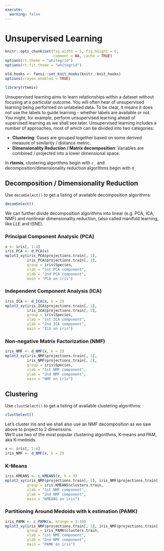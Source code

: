 ```yaml
---
execute:
  warning: false
---
```

# Unsupervised Learning {#unsupervised}

```r
knitr::opts_chunk$set(fig.width = 5, fig.height = 5,
                      comment = NA, cache = TRUE) 
options(rt.theme = "whitegrid")
options(rt.fit.theme = "whitegrid")
```

```r
old.hooks <- fansi::set_knit_hooks(knitr::knit_hooks)
options(crayon.enabled = TRUE)
```

```r
library(rtemis)
```

Unsupervised learning aims to learn relationships within a dataset without focusing at a particular outcome. You will often hear of unsupervised learning being performed on unlabeled data. To be clear, it means it does not use the labels to guide learning - whether labels are available or not. You might, for example, perform unsupervised learning ahead of supervised learning as we shall see later. Unsupervised learning includes a number of approaches, most of which can be divided into two categories:

* __Clustering__: Cases are grouped together based on some derived measure of similarity / distance metric.
* __Dimensionality Reduction / Matrix decomposition__: Variables are combined / projected into a lower dimensional space.

In **rtemis**, clustering algorithms begin with `c_` and decomposition/dimensionality reduction algorithms begin with `d_`

## Decomposition / Dimensionality Reduction {#decomposition}

Use `decomSelect()` to get a listing of available decomposition algorithms:
```r
decomSelect()
```

We can further divide decomposition algorithms into linear (e.g. PCA, ICA, NMF) and nonlinear dimensionality reduction, (also called manifold learning, like LLE and tSNE).

### Principal Component Analysic (PCA)

```r
x <- iris[, 1:4]
iris_PCA <- d_PCA(x)
mplot3_xy(iris_PCA$projections.train[, 1], 
          iris_PCA$projections.train[, 2], 
          group = iris$Species,
          xlab = "1st PCA component", 
          ylab = "2nd PCA component", 
          main = "PCA on iris")
```

### Independent Component Analysis (ICA)

```r
iris_ICA <- d_ICA(x, k = 2)
mplot3_xy(iris_ICA$projections.train[, 1], 
          iris_ICA$projections.train[, 2], 
          group = iris$Species,
          xlab = "1st ICA component", 
          ylab = "2nd ICA component", 
          main = "ICA on iris")
```

### Non-negative Matrix Factorization (NMF)

```r
iris_NMF <- d_NMF(x, k = 2)
mplot3_xy(iris_NMF$projections.train[, 1], 
          iris_NMF$projections.train[, 2], 
          group = iris$Species,
          xlab = "1st NMF component", 
          ylab = "2nd NMF component", 
          main = "NMF on iris")
```

## Clustering

Use `clustSelect()` to get a listing of available clustering algorithms:
```r
clustSelect()
```

Let's cluster iris and we shall also use an NMF decomposition as we saw above to project to 2 dimensions.  
We'll use two of the most popular clustering algorithms, K-means and PAM, aka K-medoids.

```r
x <- iris[, 1:4]
iris_NMF <- d_NMF(x, k = 2)
```

### K-Means

```r
iris.KMEANS <- c_KMEANS(x, k = 3)
mplot3_xy(iris_NMF$projections.train[, 1], iris_NMF$projections.train[, 2],
          group = iris.KMEANS$clusters.train,
          xlab = "1st NMF component", 
          ylab = "2nd NMF component", 
          main = "KMEANS on iris")
```

### Partitioning Around Medoids with k estimation (PAMK)

```r
iris_PAMK <- c_PAMK(x, krange = 3:10)
mplot3_xy(iris_NMF$projections.train[, 1], iris_NMF$projections.train[, 2],
          group = iris_PAMK$clusters.train,
          xlab = "1st NMF component", 
          ylab = "2nd NMF component", 
          main = "PAMK on iris")
```
